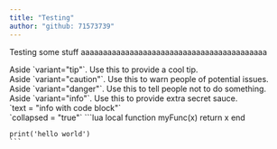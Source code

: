 ```yaml
---
title: "Testing"
author: "github: 71573739"
---
```


Testing some stuff aaaaaaaaaaaaaaaaaaaaaaaaaaaaaaaaaaaaaaaaaa


<Aside variant="tip">
  Aside `variant="tip"`. Use this to provide a cool tip.
</Aside>

<Aside variant="caution">
  Aside `variant="caution"`. Use this to warn people of potential issues.
</Aside>

<Aside variant="danger">
  Aside `variant="danger"`. Use this to tell people not to do something.
</Aside>

<Aside variant="info">
  Aside `variant="info"`. Use this to provide extra secret sauce.
</Aside>

<Aside variant="info" text = "info with code block">
  `text = "info with code block"`
</Aside>

<Aside variant="info" text = "collapsed block" collapsed = "true">
  `collapsed = "true"`
  ```lua
    local function myFunc(x)
      return x
    end

    print('hello world') 
    ```
</Aside>